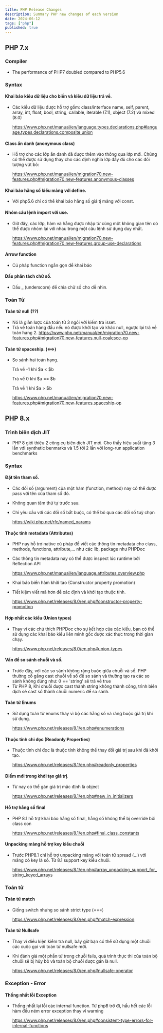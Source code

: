 ```yaml
---
title: PHP Release Changes
description: Summary PHP new changes of each version
date: 2024-06-12
tags: ["php"]
published: true
---
```


## PHP 7.x

### Compiler

- The performance of PHP7 doubled compared to PHP5.6

### Syntax

#### Khai báo kiểu dữ liệu cho biến và kiểu dữ liệu trả về.

- Các kiểu dữ liệu được hỗ trợ gồm: class/interface name, self, parent,  array, int, float, bool, string, callable, iterable (7.1), object (7.2) và mixed (8.0)

    https://www.php.net/manual/en/language.types.declarations.php#language.types.declarations.composite.union

#### Class ẩn danh (anonymous class)

- Hỗ trợ cho các lớp ẩn danh đã được thêm vào thông qua lớp mới. Chúng có thể được sử dụng thay cho các định nghĩa lớp đầy đủ cho các đối tượng vứt bỏ:

    https://www.php.net/manual/en/migration70.new-features.php#migration70.new-features.anonymous-classes

#### Khai báo hằng số kiểu mảng với define.

- Với php5.6 chỉ có thể khai báo hằng số giá tị mảng với const.

#### Nhóm câu lệnh import với use.

- Giờ đây, các lớp, hàm và hằng được nhập từ cùng một không gian tên có thể được nhóm lại với nhau trong một câu lệnh sử dụng duy nhất.

    https://www.php.net/manual/en/migration70.new-features.php#migration70.new-features.group-use-declarations

#### Arrow function

- Cú pháp function ngắn gọn để khai báo

#### Dấu phân tách chữ số.

- Dấu _ (underscore) để chia chữ số cho dễ nhìn. 

### Toán Tử

#### Toán tử null (??)

- Nó là giản lược của toán tử 3 ngôi với kiếm tra isset.
- Trả về toán hàng đầu nếu nó được khởi tạo và khác null, ngược lại trả về toán hạng 2.
    https://www.php.net/manual/en/migration70.new-features.php#migration70.new-features.null-coalesce-op

#### Toán tử spaceship. (&lt;==&gt;)
- So sánh hai toán hạng. 

    Trả về -1 khi $a < $b

    Trả về 0 khi $a == $b
        
    Trả về 1 khi $a > $b

    https://www.php.net/manual/en/migration70.new-features.php#migration70.new-features.spaceship-op

## PHP 8.x

### Trình biên dịch JIT

- PHP 8 giới thiệu 2 công cụ biên dịch JIT mới. Cho thấy hiệu suất tăng 3 lần với synthetic benmarks và 1.5 tới 2 lần với long-run application benchmarks

### Syntax 

#### Đặt tên tham số. 

- Các đối số (argument) của một hàm (function, method) nay có thể được pass với tên của tham số đó. 
- Không quan tâm thứ tự trước sau. 
- Chỉ yêu cầu với các đối số bắt buộc, có thể bỏ qua các đối số tuỳ chọn

    https://wiki.php.net/rfc/named_params

#### Thuộc tính metadata (Attributes)

- PHP nay hỗ trợ native cú pháp để viết các thông tin metadata cho class, methods, functions, attribute,... như các lib, package như PHPDoc
- Các thông tin metadata nay có thể được inspect lúc runtime bởi Reflection API

    https://www.php.net/manual/en/language.attributes.overview.php

- Khai báo biến hàm khởi tạo (Constructor property promotion)
- Tiết kiệm viết mã hơn để xác định và khởi tạo thuộc tính.

    https://www.php.net/releases/8.0/en.php#constructor-property-promotion

#### Hợp nhất các kiểu (Union types)

- Thay vì các chú thích PHPDoc cho sự kết hợp của các kiểu, bạn có thể sử dụng các khai báo kiểu liên minh gốc được xác thực trong thời gian chạy.

    https://www.php.net/releases/8.0/en.php#union-types

#### Vấn đề so sánh chuỗi và số.

- Trước đây, với các so sánh không ràng buộc giữa chuỗi và số. PHP thường cố gắng cast chuỗi về số để so sánh và thường tạo ra các so sánh không đúng như: 0 == 'string' sẽ trả về true
- Từ PHP 8, Khi chuỗi được cast thành string không thành công, trình biên dịch sẽ cast số thành chuỗi numeric để so sánh.

#### Toán tử Enums

- Sử dụng toán tử enums thay vì bộ các hằng số và ràng buộc giá trị khi sử dụng.

    https://www.php.net/releases/8.1/en.php#enumerations

#### Thuộc tính chỉ đọc (Readonly Properties)

- Thuộc tính chỉ đọc là thuộc tính không thể thay đổi giá trị sau khi đã khởi tạo.

    https://www.php.net/releases/8.1/en.php#readonly_properties

#### Điếm mới trong khởi tạo giá trị.

- Từ nay có thể gán giá trị mặc định là object

    https://www.php.net/releases/8.1/en.php#new_in_initializers

#### Hỗ trợ hằng số final

- PHP 8.1 hỗ trợ khai báo hằng số final, hằng số không thể bị override bởi class con

    https://www.php.net/releases/8.1/en.php#final_class_constants

#### Unpacking mảng hỗ trợ key kiểu chuỗi

- Trước PHP8.1 chỉ hỗ trợ unpacking mãng với toán tử spread (...) với mảng có key là số. Từ 8.1 support key kiểu chuỗi.

    https://www.php.net/releases/8.1/en.php#array_unpacking_support_for_string_keyed_arrays

### Toán tử

#### Toán tử match

- Giống switch nhưng so sánh strict type (===)

    https://www.php.net/releases/8.0/en.php#match-expression

#### Toán tử Nullsafe

- Thay vì điều kiện kiểm tra null, bây giờ bạn có thể sử dụng một chuỗi các cuộc gọi với toán tử nullsafe mới.
- Khi đánh giá một phần tử trong chuỗi fails, quá trình thực thi của toàn bộ chuỗi sẽ bị hủy bỏ và toàn bộ chuỗi được gán là null.

    https://www.php.net/releases/8.0/en.php#nullsafe-operator


### Exception - Error

#### Thống nhất lỗi Exception

- Thống nhất lại lỗi các internal function. Từ php8 trở đi, hầu hết các lỗi hàm đều ném error exception thay vì warning

    https://www.php.net/releases/8.0/en.php#consistent-type-errors-for-internal-functions

